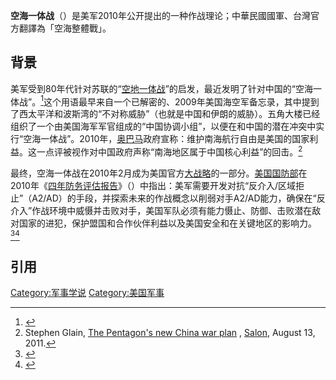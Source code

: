 '''空海一体战'''（{{lang-en|AirSea Battle}}）是美军2010年公开提出的一种作战理论；中華民國國軍、台灣官方翻譯為「空海整體戰」。

==背景==
美军受到80年代针对苏联的“[[空地一体战|空地一体战]]”的启发，最近发明了针对中国的“空海一体战”。<ref>{{cite book|format=PDF|url=http://www.csbaonline.org/4Publications/PubLibrary/R.20100219.Why_AirSea_Battle/R.20100219.Why_AirSea_Battle.pdf|title=CSBA: Why AirSea Battle?|first=Andrew F.|last=Krepinevich|year=2010|publisher=Center for Strategic and Budgetary Assessments (CSBA) - [http://www.csbaonline.org/2006-1/1.StrategicStudies/Scenarios.shtml Scenarios]|deadurl=yes|archiveurl=https://web.archive.org/web/20130528084925/http://www.csbaonline.org/4Publications/PubLibrary/R.20100219.Why_AirSea_Battle/R.20100219.Why_AirSea_Battle.pdf|archivedate=2013-05-28}}</ref>这个用语最早来自一个已解密的、2009年美国海空军备忘录，其中提到了西太平洋和波斯湾的“不对称威胁”（也就是中国和伊朗的威胁）。五角大楼已经组织了一个由美国海军军官组成的“中国协调小组”，以便在和中国的潜在冲突中实行“空海一体战”。2010年，[[奥巴马|奥巴马]]政府宣称：维护南海航行自由是美国的国家利益。这一点评被视作对中国政府声称“南海地区属于中国核心利益”的回击。<ref>Stephen Glain, [http://www.salon.com/2011/08/13/sino_us_stephen_glain/ The Pentagon's new China war plan] {{Wayback|url=http://www.salon.com/2011/08/13/sino_us_stephen_glain/ |date=20130409124150 }}, [[Salon.com|Salon]], August 13, 2011.</ref>

最终，空海一体战在2010年2月成为美国官方[[大战略|大战略]]的一部分。[[美国国防部|美国国防部]]在2010年《[[四年防务评估报告|四年防务评估报告]]》（{{lang-en|Quadrennial Defense Review}}）中指出：美军需要开发对抗“反介入/区域拒止”（A2/AD）的手段，并探索未来的作战概念以削弱对手A2/AD能力，确保在“反介入”作战环境中威慑并击败对手，美国军队必须有能力慑止、防御、击败潜在敌对国家的进犯，保护盟国和合作伙伴利益以及美国安全和在关键地区的影响力。
<ref>{{cite journal|last=U.S. Department of Defense|title=Quadrennial Defense Review Report|date=February 2010|url=http://www.comw.org/qdr/fulltext/1002QDR2010.pdf|accessdate=3 October 2012|journal=|archive-date=2015-09-23|archive-url=https://web.archive.org/web/20150923210105/http://www.comw.org/qdr/fulltext/1002QDR2010.pdf|dead-url=no}}</ref><ref>{{cite web |url=http://news.ifeng.com/a/20140505/40154780_0.shtml |title=媒体解读空海一体战：既是战略白皮书也是战役想定 |last1= |first1= |last2= |first2= |date= |website= |publisher= |accessdate=2014-08-08 |archive-date=2014-08-08 |archive-url=https://web.archive.org/web/20140808225356/http://news.ifeng.com/a/20140505/40154780_0.shtml |dead-url=no }}</ref>

==引用==
{{Reflist|2}}

[[Category:军事学说|Category:军事学说]]
[[Category:美国军事|Category:美国军事]]